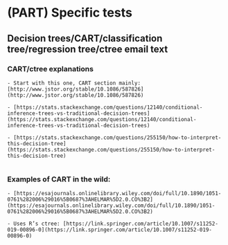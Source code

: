 # (PART) Specific tests {-} 

## Decision trees/CART/classification tree/regression tree/ctree email text
### CART/ctree explanations
    
    - Start with this one, CART section mainly: [http://www.jstor.org/stable/10.1086/587826](http://www.jstor.org/stable/10.1086/587826)
        
    - [https://stats.stackexchange.com/questions/12140/conditional-inference-trees-vs-traditional-decision-trees](https://stats.stackexchange.com/questions/12140/conditional-inference-trees-vs-traditional-decision-trees)
        
    - [https://stats.stackexchange.com/questions/255150/how-to-interpret-this-decision-tree](https://stats.stackexchange.com/questions/255150/how-to-interpret-this-decision-tree)
        
### Examples of CART in the wild:
    
    - [https://esajournals.onlinelibrary.wiley.com/doi/full/10.1890/1051-0761%282006%29016%5B0687%3AHELMAR%5D2.0.CO%3B2](https://esajournals.onlinelibrary.wiley.com/doi/full/10.1890/1051-0761%282006%29016%5B0687%3AHELMAR%5D2.0.CO%3B2)
        
    - Uses R’s ctree: [https://link.springer.com/article/10.1007/s11252-019-00896-0](https://link.springer.com/article/10.1007/s11252-019-00896-0)
